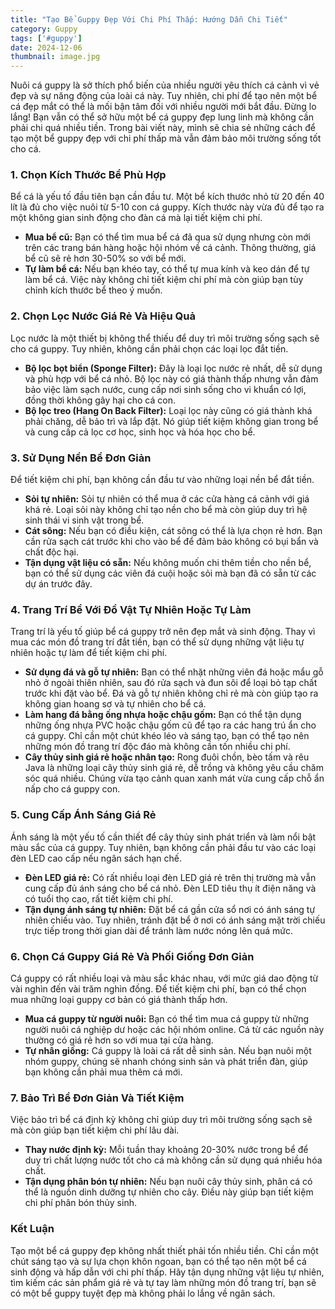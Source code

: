 ```yaml
---
title: "Tạo Bể Guppy Đẹp Với Chi Phí Thấp: Hướng Dẫn Chi Tiết"
category: Guppy
tags: ['#guppy']
date: 2024-12-06
thumbnail: image.jpg
---
```


Nuôi cá guppy là sở thích phổ biến của nhiều người yêu thích cá cảnh vì vẻ đẹp và sự năng động của loài cá này. Tuy nhiên, chi phí để tạo nên một bể cá đẹp mắt có thể là mối bận tâm đối với nhiều người mới bắt đầu. Đừng lo lắng! Bạn vẫn có thể sở hữu một bể cá guppy đẹp lung linh mà không cần phải chi quá nhiều tiền. Trong bài viết này, mình sẽ chia sẻ những cách để tạo một bể guppy đẹp với chi phí thấp mà vẫn đảm bảo môi trường sống tốt cho cá.

### 1. Chọn Kích Thước Bể Phù Hợp

Bể cá là yếu tố đầu tiên bạn cần đầu tư. Một bể kích thước nhỏ từ 20 đến 40 lít là đủ cho việc nuôi từ 5-10 con cá guppy. Kích thước này vừa đủ để tạo ra một không gian sinh động cho đàn cá mà lại tiết kiệm chi phí.

- **Mua bể cũ:** Bạn có thể tìm mua bể cá đã qua sử dụng nhưng còn mới trên các trang bán hàng hoặc hội nhóm về cá cảnh. Thông thường, giá bể cũ sẽ rẻ hơn 30-50% so với bể mới.
- **Tự làm bể cá:** Nếu bạn khéo tay, có thể tự mua kính và keo dán để tự làm bể cá. Việc này không chỉ tiết kiệm chi phí mà còn giúp bạn tùy chỉnh kích thước bể theo ý muốn.

### 2. Chọn Lọc Nước Giá Rẻ Và Hiệu Quả

Lọc nước là một thiết bị không thể thiếu để duy trì môi trường sống sạch sẽ cho cá guppy. Tuy nhiên, không cần phải chọn các loại lọc đắt tiền.

- **Bộ lọc bọt biển (Sponge Filter):** Đây là loại lọc nước rẻ nhất, dễ sử dụng và phù hợp với bể cá nhỏ. Bộ lọc này có giá thành thấp nhưng vẫn đảm bảo việc làm sạch nước, cung cấp nơi sinh sống cho vi khuẩn có lợi, đồng thời không gây hại cho cá con.
- **Bộ lọc treo (Hang On Back Filter):** Loại lọc này cũng có giá thành khá phải chăng, dễ bảo trì và lắp đặt. Nó giúp tiết kiệm không gian trong bể và cung cấp cả lọc cơ học, sinh học và hóa học cho bể.

### 3. Sử Dụng Nền Bể Đơn Giản

Để tiết kiệm chi phí, bạn không cần đầu tư vào những loại nền bể đắt tiền.

- **Sỏi tự nhiên:** Sỏi tự nhiên có thể mua ở các cửa hàng cá cảnh với giá khá rẻ. Loại sỏi này không chỉ tạo nền cho bể mà còn giúp duy trì hệ sinh thái vi sinh vật trong bể.
- **Cát sông:** Nếu bạn có điều kiện, cát sông có thể là lựa chọn rẻ hơn. Bạn cần rửa sạch cát trước khi cho vào bể để đảm bảo không có bụi bẩn và chất độc hại.
- **Tận dụng vật liệu có sẵn:** Nếu không muốn chi thêm tiền cho nền bể, bạn có thể sử dụng các viên đá cuội hoặc sỏi mà bạn đã có sẵn từ các dự án trước đây.

### 4. Trang Trí Bể Với Đồ Vật Tự Nhiên Hoặc Tự Làm

Trang trí là yếu tố giúp bể cá guppy trở nên đẹp mắt và sinh động. Thay vì mua các món đồ trang trí đắt tiền, bạn có thể sử dụng những vật liệu tự nhiên hoặc tự làm để tiết kiệm chi phí.

- **Sử dụng đá và gỗ tự nhiên:** Bạn có thể nhặt những viên đá hoặc mẩu gỗ nhỏ ở ngoài thiên nhiên, sau đó rửa sạch và đun sôi để loại bỏ tạp chất trước khi đặt vào bể. Đá và gỗ tự nhiên không chỉ rẻ mà còn giúp tạo ra không gian hoang sơ và tự nhiên cho bể cá.
- **Làm hang đá bằng ống nhựa hoặc chậu gốm:** Bạn có thể tận dụng những ống nhựa PVC hoặc chậu gốm cũ để tạo ra các hang trú ẩn cho cá guppy. Chỉ cần một chút khéo léo và sáng tạo, bạn có thể tạo nên những món đồ trang trí độc đáo mà không cần tốn nhiều chi phí.
- **Cây thủy sinh giá rẻ hoặc nhân tạo:** Rong đuôi chồn, bèo tấm và rêu Java là những loại cây thủy sinh giá rẻ, dễ trồng và không yêu cầu chăm sóc quá nhiều. Chúng vừa tạo cảnh quan xanh mát vừa cung cấp chỗ ẩn nấp cho cá guppy con.

### 5. Cung Cấp Ánh Sáng Giá Rẻ

Ánh sáng là một yếu tố cần thiết để cây thủy sinh phát triển và làm nổi bật màu sắc của cá guppy. Tuy nhiên, bạn không cần phải đầu tư vào các loại đèn LED cao cấp nếu ngân sách hạn chế.

- **Đèn LED giá rẻ:** Có rất nhiều loại đèn LED giá rẻ trên thị trường mà vẫn cung cấp đủ ánh sáng cho bể cá nhỏ. Đèn LED tiêu thụ ít điện năng và có tuổi thọ cao, rất tiết kiệm chi phí.
- **Tận dụng ánh sáng tự nhiên:** Đặt bể cá gần cửa sổ nơi có ánh sáng tự nhiên chiếu vào. Tuy nhiên, tránh đặt bể ở nơi có ánh sáng mặt trời chiếu trực tiếp trong thời gian dài để tránh làm nước nóng lên quá mức.

### 6. Chọn Cá Guppy Giá Rẻ Và Phối Giống Đơn Giản

Cá guppy có rất nhiều loại và màu sắc khác nhau, với mức giá dao động từ vài nghìn đến vài trăm nghìn đồng. Để tiết kiệm chi phí, bạn có thể chọn mua những loại guppy cơ bản có giá thành thấp hơn.

- **Mua cá guppy từ người nuôi:** Bạn có thể tìm mua cá guppy từ những người nuôi cá nghiệp dư hoặc các hội nhóm online. Cá từ các nguồn này thường có giá rẻ hơn so với mua tại cửa hàng.
- **Tự nhân giống:** Cá guppy là loài cá rất dễ sinh sản. Nếu bạn nuôi một nhóm guppy, chúng sẽ nhanh chóng sinh sản và phát triển đàn, giúp bạn không cần phải mua thêm cá mới.

### 7. Bảo Trì Bể Đơn Giản Và Tiết Kiệm

Việc bảo trì bể cá định kỳ không chỉ giúp duy trì môi trường sống sạch sẽ mà còn giúp bạn tiết kiệm chi phí lâu dài.

- **Thay nước định kỳ:** Mỗi tuần thay khoảng 20-30% nước trong bể để duy trì chất lượng nước tốt cho cá mà không cần sử dụng quá nhiều hóa chất.
- **Tận dụng phân bón tự nhiên:** Nếu bạn nuôi cây thủy sinh, phân cá có thể là nguồn dinh dưỡng tự nhiên cho cây. Điều này giúp bạn tiết kiệm chi phí phân bón thủy sinh.

### Kết Luận

Tạo một bể cá guppy đẹp không nhất thiết phải tốn nhiều tiền. Chỉ cần một chút sáng tạo và sự lựa chọn khôn ngoan, bạn có thể tạo nên một bể cá sinh động và hấp dẫn với chi phí thấp. Hãy tận dụng những vật liệu tự nhiên, tìm kiếm các sản phẩm giá rẻ và tự tay làm những món đồ trang trí, bạn sẽ có một bể guppy tuyệt đẹp mà không phải lo lắng về ngân sách.